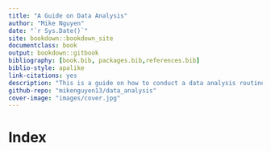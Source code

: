 ```yaml
--- 
title: "A Guide on Data Analysis"
author: "Mike Nguyen"
date: "`r Sys.Date()`"
site: bookdown::bookdown_site
documentclass: book
output: bookdown::gitbook
bibliography: [book.bib, packages.bib,references.bib]
biblio-style: apalike
link-citations: yes
description: "This is a guide on how to conduct a data analysis routine"
github-repo: "mikenguyen13/data_analysis"
cover-image: "images/cover.jpg"
---
```

# Index

